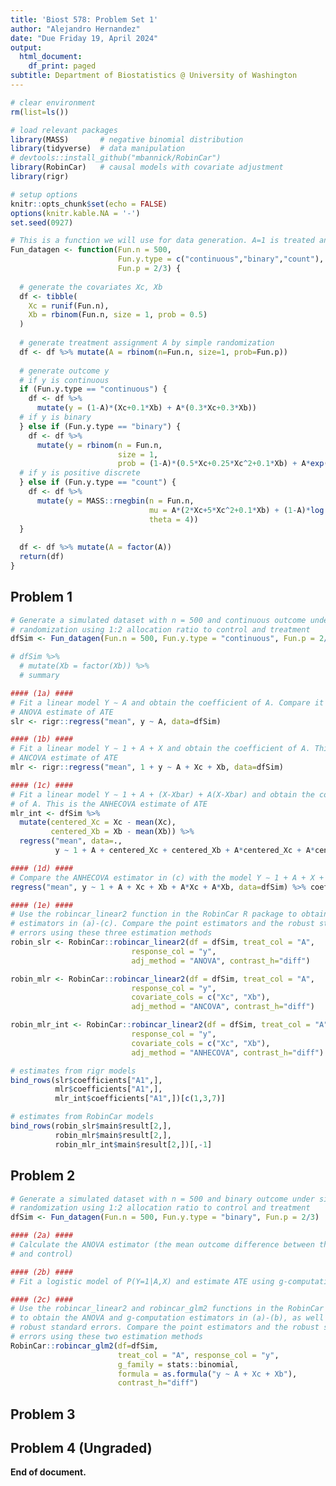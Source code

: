 ```yaml
---
title: 'Biost 578: Problem Set 1'
author: "Alejandro Hernandez"
date: "Due Friday 19, April 2024"
output:
  html_document:
    df_print: paged
subtitle: Department of Biostatistics @ University of Washington
---
```


```r
# clear environment
rm(list=ls())

# load relevant packages
library(MASS)       # negative binomial distribution
library(tidyverse)  # data manipulation
# devtools::install_github("mbannick/RobinCar")
library(RobinCar)   # causal models with covariate adjustment
library(rigr)

# setup options
knitr::opts_chunk$set(echo = FALSE)
options(knitr.kable.NA = '-')
set.seed(0927)
```

```r
# This is a function we will use for data generation. A=1 is treated and A=0 is control
Fun_datagen <- function(Fun.n = 500, 
                        Fun.y.type = c("continuous","binary","count"), 
                        Fun.p = 2/3) {
  
  # generate the covariates Xc, Xb
  df <- tibble(
    Xc = runif(Fun.n), 
    Xb = rbinom(Fun.n, size = 1, prob = 0.5)
  )
  
  # generate treatment assignment A by simple randomization
  df <- df %>% mutate(A = rbinom(n=Fun.n, size=1, prob=Fun.p))
  
  # generate outcome y
  # if y is continuous
  if (Fun.y.type == "continuous") {
    df <- df %>% 
      mutate(y = (1-A)*(Xc+0.1*Xb) + A*(0.3*Xc+0.3*Xb))
  # if y is binary
  } else if (Fun.y.type == "binary") {
    df <- df %>% 
      mutate(y = rbinom(n = Fun.n, 
                        size = 1,
                        prob = (1-A)*(0.5*Xc+0.25*Xc^2+0.1*Xb) + A*exp(Xc+Xc^2+0.3*Xb)/(1+exp(Xc+Xc^2+0.3*Xb))))
  # if y is positive discrete
  } else if (Fun.y.type == "count") {
    df <- df %>% 
      mutate(y = MASS::rnegbin(n = Fun.n, 
                               mu = A*(2*Xc+5*Xc^2+0.1*Xb) + (1-A)*log(6*Xc^3+2+0.3*Xb), 
                               theta = 4))
  }
  
  df <- df %>% mutate(A = factor(A))
  return(df)
}
```

## Problem 1

```r
# Generate a simulated dataset with n = 500 and continuous outcome under simple
# randomization using 1:2 allocation ratio to control and treatment
dfSim <- Fun_datagen(Fun.n = 500, Fun.y.type = "continuous", Fun.p = 2/3)

# dfSim %>% 
  # mutate(Xb = factor(Xb)) %>% 
  # summary

#### (1a) ####
# Fit a linear model Y ∼ A and obtain the coefficient of A. Compare it with the
# ANOVA estimate of ATE
slr <- rigr::regress("mean", y ~ A, data=dfSim)

#### (1b) ####
# Fit a linear model Y ∼ 1 + A + X and obtain the coefficient of A. This is the
# ANCOVA estimate of ATE
mlr <- rigr::regress("mean", 1 + y ~ A + Xc + Xb, data=dfSim)

#### (1c) ####
# Fit a linear model Y ∼ 1 + A + (X-Xbar) + A(X-Xbar) and obtain the coefficient
# of A. This is the ANHECOVA estimate of ATE
mlr_int <- dfSim %>%
  mutate(centered_Xc = Xc - mean(Xc),
         centered_Xb = Xb - mean(Xb)) %>%
  regress("mean", data=., 
          y ~ 1 + A + centered_Xc + centered_Xb + A*centered_Xc + A*centered_Xb)

#### (1d) ####
# Compare the ANHECOVA estimator in (c) with the model Y ∼ 1 + A + X + AX
regress("mean", y ~ 1 + A + Xc + Xb + A*Xc + A*Xb, data=dfSim) %>% coef

#### (1e) ####
# Use the robincar_linear2 function in the RobinCar R package to obtain the 
# estimators in (a)-(c). Compare the point estimators and the robust standard 
# errors using these three estimation methods
robin_slr <- RobinCar::robincar_linear2(df = dfSim, treat_col = "A", 
                           response_col = "y", 
                           adj_method = "ANOVA", contrast_h="diff")

robin_mlr <- RobinCar::robincar_linear2(df = dfSim, treat_col = "A", 
                           response_col = "y", 
                           covariate_cols = c("Xc", "Xb"), 
                           adj_method = "ANCOVA", contrast_h="diff")

robin_mlr_int <- RobinCar::robincar_linear2(df = dfSim, treat_col = "A",
                           response_col = "y", 
                           covariate_cols = c("Xc", "Xb"), 
                           adj_method = "ANHECOVA", contrast_h="diff")

# estimates from rigr models
bind_rows(slr$coefficients["A1",], 
          mlr$coefficients["A1",], 
          mlr_int$coefficients["A1",])[c(1,3,7)]

# estimates from RobinCar models
bind_rows(robin_slr$main$result[2,], 
          robin_mlr$main$result[2,], 
          robin_mlr_int$main$result[2,])[,-1]
```

## Problem 2

```r
# Generate a simulated dataset with n = 500 and binary outcome under simple 
# randomization using 1:2 allocation ratio to control and treatment
dfSim <- Fun_datagen(Fun.n = 500, Fun.y.type = "binary", Fun.p = 2/3)

#### (2a) ####
# Calculate the ANOVA estimator (the mean outcome difference between the treated
# and control)

#### (2b) ####
# Fit a logistic model of P(Y=1|A,X) and estimate ATE using g-computation

#### (2c) ####
# Use the robincar_linear2 and robincar_glm2 functions in the RobinCar R package
# to obtain the ANOVA and g-computation estimators in (a)-(b), as well as their 
# robust standard errors. Compare the point estimators and the robust standard 
# errors using these two estimation methods
RobinCar::robincar_glm2(df=dfSim,
                        treat_col = "A", response_col = "y",
                        g_family = stats::binomial,
                        formula = as.formula("y ~ A + Xc + Xb"),
                        contrast_h="diff")
```

## Problem 3

## Problem 4 (Ungraded)

**End of document.**